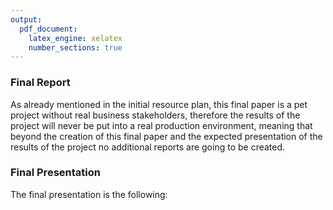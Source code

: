 ```yaml
---
output:
  pdf_document:
    latex_engine: xelatex
    number_sections: true
---
```


### Final Report

As already mentioned in the initial resource plan, this final paper is a pet project without real business stakeholders, therefore the results of the project will never be put into a real production environment, meaning that beyond the creation of this final paper and the expected presentation of the results of the project no additional reports are going to be created.


### Final Presentation

The final presentation is the following:

\begin{center}

\includepdf[nup=1x2, pages=-]{FinalPresentation.pdf}

\end{center}

